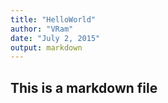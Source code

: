 ```yaml
---
title: "HelloWorld"
author: "VRam"
date: "July 2, 2015"
output: markdown
---
```

## This is a markdown file

